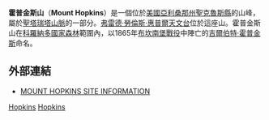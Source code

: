 {{Infobox Mountain
| 名稱 =霍普金斯山
| native_name = Mount Hopkins 
| 照片 =Mount Hopkins Santa Rita Mountains AZ USA.10247.jpg
| 照片說明 =從[[弗雷德·勞倫斯·惠普爾天文台|弗雷德·勞倫斯·惠普爾天文台]]入口處遠眺霍普金斯山頂。該天文台分成山腳和山坡上兩部分。
| 海拔 = 2617公尺
| 位置 = {{USA}}[[亞利桑那州|亞利桑那州]][[聖克魯斯縣_(亞利桑那州)|聖克魯斯縣]]
| 山脈 =[[聖塔瑞塔山脈|聖塔瑞塔山脈]]
| 相對高度 =
| 地形圖 = 
| 類別 =
| 年齡 = 
| 最近噴發 =
| 首次登頂 =
| Easiest route =
| pushpin_map = USA Arizona
| pushpin_mapsize = 200
| pushpin_label_position = top
| pushpin_map_caption = 在亞利桑那州的位置
| latd=31 |latm=41 |lats=18 |latNS=N
| longd=110 |longm=53 |longs=05 |longEW=W
| region=US-AZ
}}

'''霍普金斯山'''（'''Mount Hopkins'''）是一個位於[[美國|美國]][[亞利桑那州|亞利桑那州]][[聖克魯斯縣_(亞利桑那州)|聖克魯斯縣]]的山峰，屬於[[聖塔瑞塔山脈|聖塔瑞塔山脈]]的一部分。[[弗雷德·勞倫斯·惠普爾天文台|弗雷德·勞倫斯·惠普爾天文台]]位於這座山。霍普金斯山在[[科羅納多國家森林|科羅納多國家森林]]範圍內，以1865年[[布坎南堡戰役|布坎南堡戰役]]中陣亡的[[吉爾伯特·霍普金斯|吉爾伯特·霍普金斯]]命名。

==外部連結==
* [http://cddis.nasa.gov/site_cat/mtho.html MOUNT HOPKINS SITE INFORMATION]

{{美国地理小作品}}
{{DEFAULTSORT:Hopkins, Mount}}
[[Category:聖克魯斯縣地形_(亞利桑那州)|Hopkins]]
[[Category:亞利桑那州山峰|Hopkins]]